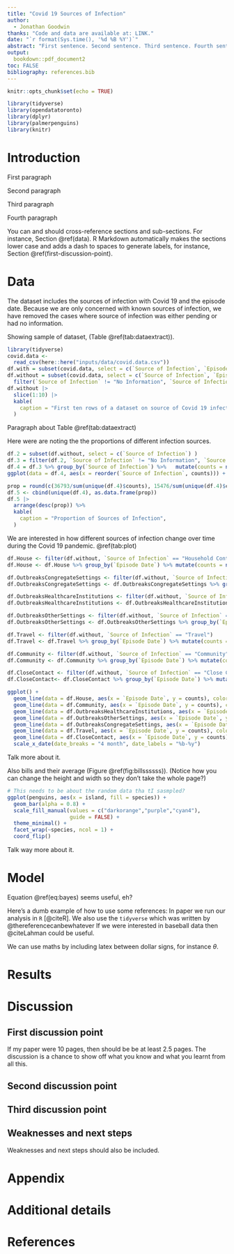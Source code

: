 ```yaml
---
title: "Covid 19 Sources of Infection"
author: 
  - Jonathan Goodwin
thanks: "Code and data are available at: LINK."
date: "`r format(Sys.time(), '%d %B %Y')`"
abstract: "First sentence. Second sentence. Third sentence. Fourth sentence."
output:
  bookdown::pdf_document2
toc: FALSE
bibliography: references.bib
---
```


```r
knitr::opts_chunk$set(echo = TRUE)

library(tidyverse)
library(opendatatoronto)
library(dplyr)
library(palmerpenguins)
library(knitr)
```

# Introduction

First paragraph

Second paragraph

Third paragraph

Fourth paragraph

You can and should cross-reference sections and sub-sections. For instance, Section \@ref(data). R Markdown automatically makes the sections lower case and adds a dash to spaces to generate labels, for instance, Section \@ref(first-discussion-point). 



# Data

The dataset includes the sources of infection with Covid 19 and the episode date. Because we are only concerned with known sources of infection, we have removed the cases where source of infection was either pending or had no information.

Showing sample of dataset, (Table \@ref(tab:dataextract)).
```r
library(tidyverse)
covid.data <- 
  read_csv(here::here("inputs/data/covid.data.csv"))
df.with = subset(covid.data, select = c(`Source of Infection`, `Episode Date`) )
df.without = subset(covid.data, select = c(`Source of Infection`, `Episode Date`) ) %>%
  filter(`Source of Infection` != "No Information", `Source of Infection` != "Pending")
df.without |>
  slice(1:10) |> 
  kable(
    caption = "First ten rows of a dataset on source of Covid 19 infection Ontario",
  )
```

Paragraph about Table \@ref(tab:dataextract)


Here were are noting the the proportions of different infection sources.



```r
df.2 = subset(df.without, select = c(`Source of Infection`) )
df.3 = filter(df.2, `Source of Infection` != "No Information", `Source of Infection` != "Pending")
df.4 = df.3 %>% group_by(`Source of Infection`) %>%   mutate(counts = n())
ggplot(data = df.4, aes(x = reorder(`Source of Infection`, counts))) + geom_bar(width=0.9) + ggtitle("Source of Infection") + ylab("Number of Occurences") +xlab("") + coord_flip()
```

```r
prop = round(c(36793/sum(unique(df.4)$counts), 15476/sum(unique(df.4)$counts), 63829/sum(unique(df.4)$counts), 3810/sum(unique(df.4)$counts), 10440/sum(unique(df.4)$counts), 15660/sum(unique(df.4)$counts), 4117/sum(unique(df.4)$counts))*100, digits = 0)
df.5 <- cbind(unique(df.4), as.data.frame(prop))
df.5 |>
  arrange(desc(prop)) %>%
  kable(
    caption = "Proportion of Sources of Infection",
  )
```

We are interested in how different sources of infection change over time during the Covid 19 pandemic. \@ref(tab:plot) 

```r
df.House <- filter(df.without, `Source of Infection` == "Household Contact")
df.House <- df.House %>% group_by(`Episode Date`) %>% mutate(counts = n())

df.OutbreaksCongregateSettings <- filter(df.without, `Source of Infection` == "Outbreaks, Congregate Settings")
df.OutbreaksCongregateSettings <- df.OutbreaksCongregateSettings %>% group_by(`Episode Date`) %>% mutate(counts = n())

df.OutbreaksHealthcareInstitutions <- filter(df.without, `Source of Infection` == "Outbreaks, Healthcare Institutions")
df.OutbreaksHealthcareInstitutions <- df.OutbreaksHealthcareInstitutions %>% group_by(`Episode Date`) %>% mutate(counts = n())

df.OutbreaksOtherSettings <- filter(df.without, `Source of Infection` == "Outbreaks, Other Settings")
df.OutbreaksOtherSettings <- df.OutbreaksOtherSettings %>% group_by(`Episode Date`) %>% mutate(counts = n())

df.Travel <- filter(df.without, `Source of Infection` == "Travel")
df.Travel <- df.Travel %>% group_by(`Episode Date`) %>% mutate(counts = n())

df.Community <- filter(df.without, `Source of Infection` == "Community")
df.Community <- df.Community %>% group_by(`Episode Date`) %>% mutate(counts = n())

df.CloseContact <- filter(df.without, `Source of Infection` == "Close Contact")
df.CloseContact<- df.CloseContact %>% group_by(`Episode Date`) %>% mutate(counts = n())

ggplot() + 
  geom_line(data = df.House, aes(x = `Episode Date`, y = counts), color = "red") +
  geom_line(data = df.Community, aes(x = `Episode Date`, y = counts), color = "blue")+
  geom_line(data = df.OutbreaksHealthcareInstitutions, aes(x = `Episode Date`, y = counts), color = "magenta")+
  geom_line(data = df.OutbreaksOtherSettings, aes(x = `Episode Date`, y = counts), color = "green")+
  geom_line(data = df.OutbreaksCongregateSettings, aes(x = `Episode Date`, y = counts), color = "yellow")+
  geom_line(data = df.Travel, aes(x = `Episode Date`, y = counts), color = "purple")+
  geom_line(data = df.CloseContact, aes(x = `Episode Date`, y = counts), color = "cyan")+
  scale_x_date(date_breaks = "4 month", date_labels = "%b-%y")
```



Talk more about it.

Also bills and their average (Figure \@ref(fig:billssssss)). (Notice how you can change the height and width so they don't take the whole page?)

```r

# This needs to be about the random data tha tI sasmpled?
ggplot(penguins, aes(x = island, fill = species)) +
  geom_bar(alpha = 0.8) +
  scale_fill_manual(values = c("darkorange","purple","cyan4"),
                    guide = FALSE) +
  theme_minimal() +
  facet_wrap(~species, ncol = 1) +
  coord_flip()
```

Talk way more about it. 



# Model

\begin{equation}
Pr(\theta | y) = \frac{Pr(y | \theta) Pr(\theta)}{Pr(y)}  (\#eq:bayes)
\end{equation}

Equation \@ref(eq:bayes) seems useful, eh?

Here's a dumb example of how to use some references: In paper we run our analysis in `R` [@citeR]. We also use the `tidyverse` which was written by @thereferencecanbewhatever If we were interested in baseball data then @citeLahman could be useful. 

We can use maths by including latex between dollar signs, for instance $\theta$.


# Results

# Discussion

## First discussion point

If my paper were 10 pages, then should be be at least 2.5 pages. The discussion is a chance to show off what you know and what you learnt from all this. 

## Second discussion point

## Third discussion point

## Weaknesses and next steps

Weaknesses and next steps should also be included.

\newpage

\appendix

# Appendix {-}


# Additional details


\newpage


# References


